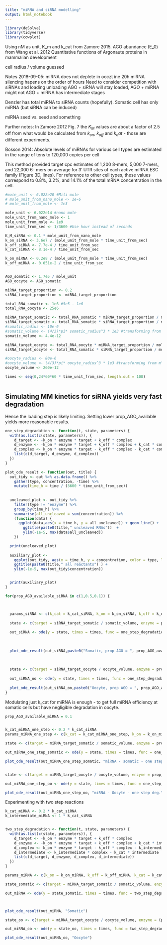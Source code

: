 ---
title: "miRNA and siRNA modelling"
output: html_notebook
---


```{r setup}
library(deSolve)
library(tidyverse)
library(cowplot)
```

Using nM as unit, K_m and k_cat from Zamore 2015.
AGO abundance (E_0) from Wang et al. 2012 Quantitative functions of Argonaute
proteins in mammalian development

cell radius / volume guessed

Notes 2018-09-05:
miRNA does not deplete in ooczt ine  20h
miRNA silencing hapens on the order of hours
Need to consider competition with siRNAs and loading unloading
AGO + siRNA will stay loaded, AGO + miRNA might not
AGO + miRNA has intermediate stages

Denzler has total miRNA to siRNA counts (hopefully). 
Somatic cell has only miRNA (but siRNA can be induced)

miRNA seed vs. seed and something


Further notes:
In Zamore 2012 Fig. 7 the $K_M$ values are about a factor of 2.5 off from what would be calculated from $k_{on}$, $k_{off}$ and $k_cat$ - those are different experiments.

Bosson 2014:
Absolute levels of miRNAs for various cell types are estimated in the range of tens to 
120,000 copies per cell

This method provided target cpc estimates of 1,200 8-mers, 5,000 7-mers, and 22,000 6-
mers on average for 3′ UTR sites of each active miRNA ESC family (Figure 3D, lines). For 
reference to other cell types, these values correspond to 0.8%, 3.2%, and 14.1% of the total 
mRNA concentration in the cell. 

```{r}
#mole_unit <- 6.022e20 #Mili mole
# mole_unit_from_nano_mole <- 1e-6
# mole_unit_from_mole <- 1e3

mole_unit <- 6.022e14 #nano mole
mole_unit_from_nano_mole <- 1
mole_unit_from_mole <- 1e9
time_unit_from_sec <- 1/3600 #Use hour instead of seconds

K_M_siRNA <- 0.1 * mole_unit_from_nano_mole
k_on_siRNA <- 3.6e7 / (mole_unit_from_mole * time_unit_from_sec)
k_off_siRNA <- 7.7e-4 / time_unit_from_sec
k_cat_siRNA <- 8.1e-4 / time_unit_from_sec

k_on_miRNA <- 0.2e8 / (mole_unit_from_mole * time_unit_from_sec)
k_off_miRNA <- 0.051e-2 / time_unit_from_sec


AGO_somatic <- 1.7e5 / mole_unit
AGO_oocyte <- AGO_somatic

miRNA_target_proportion <- 0.2
siRNA_target_proportion <- miRNA_target_proportion

total_RNA_somatic <- 1e6 #5e5 - 1e6
total_RNA_oocyte <- 25e6

miRNA_target_somatic <- total_RNA_somatic * miRNA_target_proportion / mole_unit
siRNA_target_somatic <- total_RNA_somatic * siRNA_target_proportion / mole_unit
#somatic_radius <- 10e-6 
#somatic_volume <- (4/3)*pi* somatic_radius^3 * 1e3 #transforming from m^3 to litres
somatic_volume <- 4.4e-12

miRNA_target_oocyte <- total_RNA_oocyte * miRNA_target_proportion / mole_unit
siRNA_target_oocyte <- total_RNA_somatic * siRNA_target_proportion / mole_unit

#oocyte_radius <- 80e-6 
#oocyte_volume <- (4/3)*pi* oocyte_radius^3 * 1e3 #transforming from m^3 to litres
oocyte_volume <- 260e-12

times <- seq(0,24*60*60 * time_unit_from_sec, length.out = 100)



```


## Simulating MM kinetics for siRNA yields very fast degradation

Hence the loading step is likely limiting. Setting lower prop_AGO_available yields more reasonable results.


```{r}
one_step_degradation <- function(t, state, parameters) {
  with(as.list(c(state, parameters)), {
    d_target <- -k_on * enzyme * target + k_off * complex 
    d_enzyme <- -k_on * enzyme * target + k_off * complex + k_cat * complex
    d_complex <- k_on * enzyme * target - k_off * complex - k_cat * complex
    list(c(d_target, d_enzyme, d_complex))
  })
}

plot_ode_result <- function(out, title) {
  out_tidy <- out %>% as.data.frame() %>% 
    gather(type, concentration, -time) %>%
    mutate(time_h = time / (3600 * time_unit_from_sec)) 
    
  
  uncleaved_plot <- out_tidy %>% 
    filter(type != "enzyme") %>%
    group_by(time_h) %>%
    summarise(all_uncleaved = sum(concentration)) %>%
    (function(data) { 
      ggplot(data,aes(x = time_h, y = all_uncleaved)) + geom_line() +
        ggtitle(paste0(title," uncleaved RNAs"))  +
        ylim(-1e-5, max(data$all_uncleaved)) 
    })

  print(uncleaved_plot)
  
  auxiliary_plot <- 
    ggplot(out_tidy, aes(x = time_h, y = concentration, color = type, linetype = type)) + geom_line() +
    ggtitle(paste0(title," all reactants") ) + 
    ylim(-1e-5, max(out_tidy$concentration))


  print(auxiliary_plot)
}

for(prop_AGO_available_siRNA in c(1,0.5,0.1)) {



  params_siRNA <- c(k_cat = k_cat_siRNA, k_on = k_on_siRNA, k_off = k_off_siRNA)
  
  state <- c(target = siRNA_target_somatic / somatic_volume, enzyme = prop_AGO_available_siRNA * AGO_somatic / somatic_volume, complex = 0)
  
  out_siRNA <- ode(y = state, times = times, func = one_step_degradation, parms = params_siRNA)
  
  
  
  plot_ode_result(out_siRNA,paste0("Somatic, prop AGO = ", prop_AGO_available_siRNA))
  
  
  
  state <- c(target = siRNA_target_oocyte / oocyte_volume, enzyme = prop_AGO_available_siRNA * AGO_oocyte / oocyte_volume, complex = 0)
  
  out_siRNA_oo <- ode(y = state, times = times, func = one_step_degradation, parms = params_siRNA)
  
  plot_ode_result(out_siRNA_oo,paste0("Oocyte, prop AGO = ", prop_AGO_available_siRNA))
}
```

Modulating just k_cat for miRNA is enough - to get full miRNA efficiency at somatic cells but have negligible degradation in oocyte.

```{r}

prop_AGO_available_miRNA = 0.1


k_cat_miRNA_one_step <- 0.2 * k_cat_siRNA
params_miRNA_one_step <- c(k_cat = k_cat_miRNA_one_step, k_on = k_on_miRNA, k_off = k_off_miRNA)

state <- c(target = miRNA_target_somatic / somatic_volume, enzyme = prop_AGO_available_miRNA * AGO_somatic / somatic_volume, complex = 0)

out_miRNA_one_step_somatic <- ode(y = state, times = times, func = one_step_degradation, parms = params_miRNA_one_step)

plot_ode_result(out_miRNA_one_step_somatic, "miRNA - somatic - one step deg.")


state <- c(target = miRNA_target_oocyte / oocyte_volume, enzyme = prop_AGO_available_miRNA * AGO_oocyte / oocyte_volume, complex = 0)

out_miRNA_one_step_oo <- ode(y = state, times = times, func = one_step_degradation, parms = params_miRNA_one_step)

plot_ode_result(out_miRNA_one_step_oo, "miRNA - Oocyte - one step deg.")

```

Experimenting with two step reactions

```{r}
k_cat_miRNA <- 0.2 * k_cat_siRNA
k_intermediate_miRNA <- 1 * k_cat_siRNA


two_step_degradation <- function(t, state, parameters) {
  with(as.list(c(state, parameters)), {
    d_target <- -k_on * enzyme * target + k_off * complex 
    d_enzyme <- -k_on * enzyme * target + k_off * complex + k_cat * intermediate
    d_complex <- k_on * enzyme * target - k_off * complex - k_intermediate * complex
    d_intermediate <- k_intermediate * complex - k_cat * intermediate
    list(c(d_target, d_enzyme, d_complex, d_intermediate))
  })
}

params_miRNA <- c(k_on = k_on_miRNA, k_off = k_off_miRNA, k_cat = k_cat_miRNA, k_intermediate = k_intermediate_miRNA)

state_somatic <- c(target = miRNA_target_somatic / somatic_volume, enzyme = (prop_AGO_available_miRNA * AGO_somatic) / somatic_volume, complex = 0, intermediate = 0)

out_miRNA <- ode(y = state_somatic, times = times, func = two_step_degradation, parms = params_miRNA)



plot_ode_result(out_miRNA, "Somatic")

state_oo <- c(target = miRNA_target_oocyte / oocyte_volume, enzyme = (prop_AGO_available_miRNA * AGO_oocyte) / oocyte_volume, complex = 0, intermediate = 0)

out_miRNA_oo <- ode(y = state_oo, times = times, func = two_step_degradation, parms = params_miRNA)

plot_ode_result(out_miRNA_oo, "Oocyte")


```

